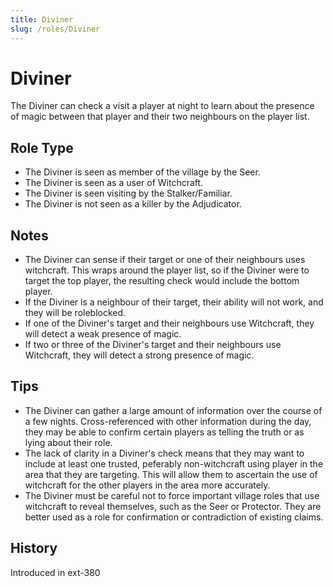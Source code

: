 ```yaml
---
title: Diviner
slug: /roles/Diviner
---
```


# Diviner

The Diviner can check a visit a player at night to learn about the presence of magic between that player and their two neighbours on the player list.

## Role Type

- The Diviner is seen as member of the village by the Seer.
- The Diviner is seen as a user of Witchcraft.
- The Diviner is seen visiting by the Stalker/Familiar.
- The Diviner is not seen as a killer by the Adjudicator.

## Notes

- The Diviner can sense if their target or one of their neighbours uses witchcraft. This wraps around the player list, so if the Diviner were to target the top player, the resulting check would include the bottom player.
- If the Diviner is a neighbour of their target, their ability will not work, and they will be roleblocked.
- If one of the Diviner's target and their neighbours use Witchcraft, they will detect a weak presence of magic.
- If two or three of the Diviner's target and their neighbours use Witchcraft, they will detect a strong presence of magic.

## Tips

- The Diviner can gather a large amount of information over the course of a few nights. Cross-referenced with other information during the day, they may be able to confirm certain players as telling the truth or as lying about their role.
- The lack of clarity in a Diviner's check means that they may want to include at least one trusted, peferably non-witchcraft using player in the area that they are targeting. This will allow them to ascertain the use of witchcraft for the other players in the area more accurately.
- The Diviner must be careful not to force important village roles that use witchcraft to reveal themselves, such as the Seer or Protector. They are better used as a role for confirmation or contradiction of existing claims.

## History

<timeline lineColor="white">
  <event interval="2020-08-02">Introduced in ext-380</event>
</timeline>
